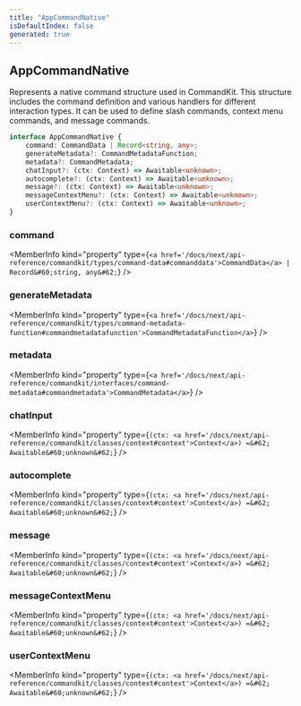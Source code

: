 ```yaml
---
title: "AppCommandNative"
isDefaultIndex: false
generated: true
---
```



<!-- This file was generated from the CommandKit source. Do not modify. Instead, re-run the "docgen" script -->


## AppCommandNative

<GenerationInfo sourceFile="packages/commandkit/src/app/handlers/AppCommandHandler.ts" sourceLine="50" packageName="commandkit" />

Represents a native command structure used in CommandKit.
This structure includes the command definition and various handlers for different interaction types.
It can be used to define slash commands, context menu commands, and message commands.

```ts title="Signature"
interface AppCommandNative {
    command: CommandData | Record<string, any>;
    generateMetadata?: CommandMetadataFunction;
    metadata?: CommandMetadata;
    chatInput?: (ctx: Context) => Awaitable<unknown>;
    autocomplete?: (ctx: Context) => Awaitable<unknown>;
    message?: (ctx: Context) => Awaitable<unknown>;
    messageContextMenu?: (ctx: Context) => Awaitable<unknown>;
    userContextMenu?: (ctx: Context) => Awaitable<unknown>;
}
```

<div className="members-wrapper">

### command

<MemberInfo kind="property" type={`<a href='/docs/next/api-reference/commandkit/types/command-data#commanddata'>CommandData</a> | Record&#60;string, any&#62;`}   />


### generateMetadata

<MemberInfo kind="property" type={`<a href='/docs/next/api-reference/commandkit/types/command-metadata-function#commandmetadatafunction'>CommandMetadataFunction</a>`}   />


### metadata

<MemberInfo kind="property" type={`<a href='/docs/next/api-reference/commandkit/interfaces/command-metadata#commandmetadata'>CommandMetadata</a>`}   />


### chatInput

<MemberInfo kind="property" type={`(ctx: <a href='/docs/next/api-reference/commandkit/classes/context#context'>Context</a>) =&#62; Awaitable&#60;unknown&#62;`}   />


### autocomplete

<MemberInfo kind="property" type={`(ctx: <a href='/docs/next/api-reference/commandkit/classes/context#context'>Context</a>) =&#62; Awaitable&#60;unknown&#62;`}   />


### message

<MemberInfo kind="property" type={`(ctx: <a href='/docs/next/api-reference/commandkit/classes/context#context'>Context</a>) =&#62; Awaitable&#60;unknown&#62;`}   />


### messageContextMenu

<MemberInfo kind="property" type={`(ctx: <a href='/docs/next/api-reference/commandkit/classes/context#context'>Context</a>) =&#62; Awaitable&#60;unknown&#62;`}   />


### userContextMenu

<MemberInfo kind="property" type={`(ctx: <a href='/docs/next/api-reference/commandkit/classes/context#context'>Context</a>) =&#62; Awaitable&#60;unknown&#62;`}   />




</div>
